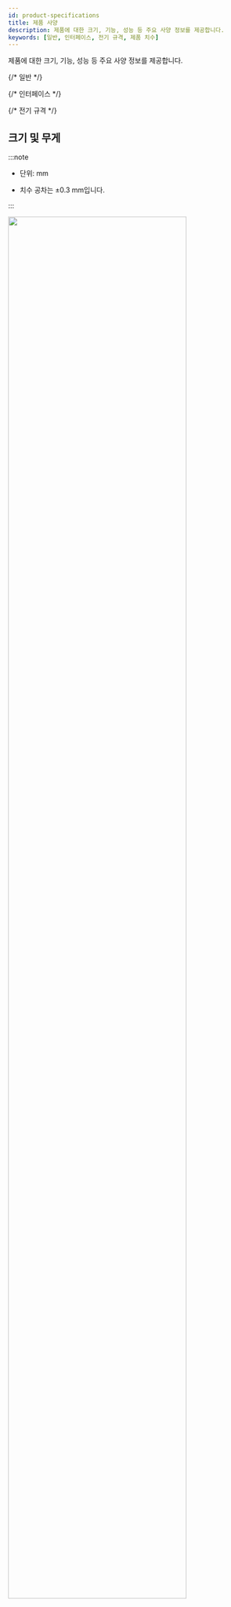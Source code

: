 ```yaml
---
id: product-specifications
title: 제품 사양
description: 제품에 대한 크기, 기능, 성능 등 주요 사양 정보를 제공합니다.
keywords: [일반, 인터페이스, 전기 규격, 제품 치수]
---
```


제품에 대한 크기, 기능, 성능 등 주요 사양 정보를 제공합니다.


{/* 일반 */}
<SpecSection data={specs.securemodule.general} />

{/* 인터페이스 */}
<SpecSection data={specs.securemodule.interface} />

{/* 전기 규격 */}
<SpecSection data={specs.securemodule.power} />

## 크기 및 무게

:::note

* 단위: mm

* 치수 공차는 ±0.3 mm입니다.

:::

<Image src='/img/device/sio2-dimension.svg' width='85%' className='none' />